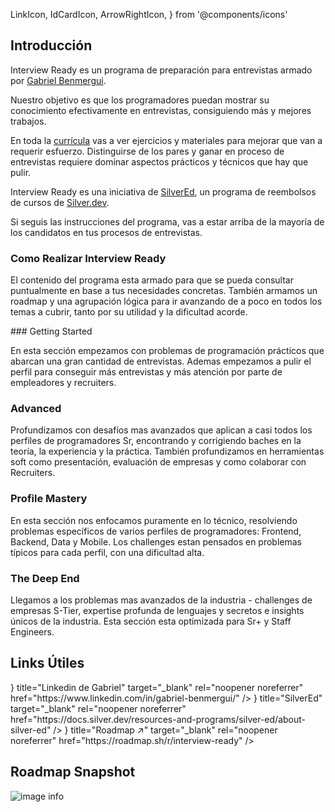   LinkIcon,
  IdCardIcon,
  ArrowRightIcon,
} from '@components/icons'

## Introducción

Interview Ready es un programa de preparación para entrevistas armado por [Gabriel Benmergui](https://www.linkedin.com/in/gabriel-benmergui/).

Nuestro objetivo es que los programadores puedan mostrar su conocimiento efectivamente en entrevistas, consiguiendo más y mejores trabajos.

En toda la [currícula](https://roadmap.sh/r/interview-ready) vas a ver ejercicios y materiales para mejorar que van a requerir esfuerzo. Distinguirse de los pares y ganar en proceso de entrevistas requiere
dominar aspectos prácticos y técnicos que hay que pulir.

Interview Ready es una iniciativa de [SilverEd](https://silver.dev/ed), un programa de reembolsos de cursos de [Silver.dev](https://silver.dev).

<Callout type="info">
  Si seguis las instrucciones del programa, vas a estar arriba de la mayoría de los candidatos en tus procesos de entrevistas.
</Callout>

### Como Realizar Interview Ready

El contenido del programa esta armado para que se pueda consultar puntualmente en base a tus necesidades concretas.
También armamos un roadmap y una agrupación lógica para ir avanzando de a poco en todos los temas a cubrir, tanto por su utilidad y la dificultad acorde.

<Steps>
### Getting Started

En esta sección empezamos con problemas de programación prácticos que abarcan una gran cantidad de entrevistas.
Ademas empezamos a pulir el perfil para conseguir más entrevistas y más atención por parte de empleadores y recruiters.

### Advanced

Profundizamos con desafíos mas avanzados que aplican a casi todos los perfiles de programadores Sr, encontrando y corrigiendo baches
en la teoría, la experiencia y la práctica. También profundizamos en herramientas soft como presentación, evaluación de empresas y como colaborar con Recruiters.

### Profile Mastery

En esta sección nos enfocamos puramente en lo técnico, resolviendo problemas específicos de varios perfiles de programadores: Frontend, Backend, Data y Mobile.
Los challenges estan pensados en problemas típicos para cada perfil, con una dificultad alta.

### The Deep End

Llegamos a los problemas mas avanzados de la industria - challenges de empresas S-Tier, expertise profunda de lenguajes y secretos e insights únicos de la industria.
Esta sección esta optimizada para Sr+ y Staff Engineers.

</Steps>

## Links Útiles

<Cards>
  <Cards.Card
    icon={<IdCardIcon />}
    title="Linkedin de Gabriel"
    target="_blank"
    rel="noopener noreferrer"
    href="https://www.linkedin.com/in/gabriel-benmergui/"
  />
  <Cards.Card
    icon={<LinkIcon />}
    title="SilverEd"
    target="_blank"
    rel="noopener noreferrer"
    href="https://docs.silver.dev/resources-and-programs/silver-ed/about-silver-ed"
  />
  <Cards.Card
    icon={<LinkIcon />}
    title="Roadmap ↗"
    target="_blank"
    rel="noopener noreferrer"
    href="https://roadmap.sh/r/interview-ready"
  />
</Cards>

## Roadmap Snapshot
![image info](../../public/images/roadmap.jpg)
